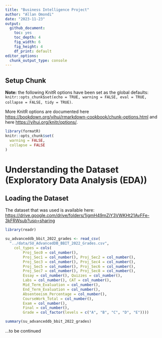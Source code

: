 ```yaml
---
title: "Business Intelligence Project"
author: "Allan Omondi"
date: "2023-11-23"
output:
  github_document: 
    toc: yes
    toc_depth: 4
    fig_width: 6
    fig_height: 4
    df_print: default
editor_options:
  chunk_output_type: console
---
```


## Setup Chunk

**Note:** the following KnitR options have been set as the global defaults: <BR> `knitr::opts_chunk$set(echo = TRUE, warning = FALSE, eval = TRUE, collapse = FALSE, tidy = TRUE)`.

More KnitR options are documented here <https://bookdown.org/yihui/rmarkdown-cookbook/chunk-options.html> and here <https://yihui.org/knitr/options/>.

```r
library(formatR)
knitr::opts_chunk$set(
  warning = FALSE,
  collapse = FALSE
)
```

# Understanding the Dataset (Exploratory Data Analysis (EDA))
 
## Loading the Dataset

The dataset that was used is available here: <https://drive.google.com/drive/folders/1igmH49mZiY3VWKHt21AvFFe-3kFRWsub?usp=sharing>

```r
library(readr)

su_advanceddb_bbit_2022_grades <- read_csv(
  "../data/SU_AdvancedDB_BBIT_2022_Grades.csv",
    col_types = cols(
        Proj_Sec0 = col_number(),
        Proj_Sec1 = col_number(), Proj_Sec2 = col_number(),
        Proj_Sec3 = col_number(), Proj_Sec4 = col_number(),
        Proj_Sec5 = col_number(), Proj_Sec6 = col_number(),
        Proj_Sec7 = col_number(), Proj_Sec8 = col_number(),
        Essay = col_number(), Quizzes = col_number(),
        Labs = col_number(), CAT = col_number(),
        Mid_Term_Evaluation = col_number(),
        End_Term_Evaluation = col_number(),
        Absenteeism_Percentage = col_number(),
        CourseWork_Total = col_number(),
        Exam = col_number(),
        Final = col_number(),
        Grade = col_factor(levels = c("A", "B", "C", "D", "E"))))

summary(su_advanceddb_bbit_2022_grades)
```

...to be continued